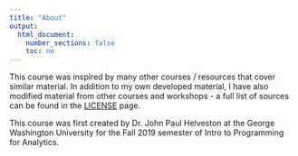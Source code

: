 ```yaml
---
title: "About"
output:
  html_document:
    number_sections: false
    toc: no
---
```


This course was inspired by many other courses / resources that cover similar material. In addition to my own developed material, I have also modified material from other courses and workshops - a full list of sources can be found in the [LICENSE](LICENSE.html) page.

This course was first created by Dr. John Paul Helveston at the George Washington University for the Fall 2019 semester of Intro to Programming for Analytics.
